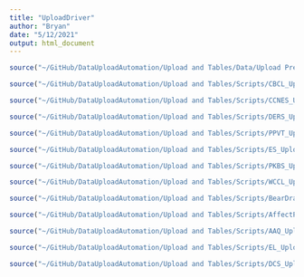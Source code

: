 ```yaml
---
title: "UploadDriver"
author: "Bryan"
date: "5/12/2021"
output: html_document
---
```

```r
source("~/GitHub/DataUploadAutomation/Upload and Tables/Data/Upload Preparation.R")

```

```r
source("~/GitHub/DataUploadAutomation/Upload and Tables/Scripts/CBCL_Upload_Script.R")

```

```r
source("~/GitHub/DataUploadAutomation/Upload and Tables/Scripts/CCNES_Upload_Script.R")

```

```r
source("~/GitHub/DataUploadAutomation/Upload and Tables/Scripts/DERS_Upload_Script.R")

```

```r
source("~/GitHub/DataUploadAutomation/Upload and Tables/Scripts/PPVT_Upload_Script.R")

```

```r
source("~/GitHub/DataUploadAutomation/Upload and Tables/Scripts/ES_Upload_Script.R")

```

```r
source("~/GitHub/DataUploadAutomation/Upload and Tables/Scripts/PKBS_Upload_Script.R")

```

```r
source("~/GitHub/DataUploadAutomation/Upload and Tables/Scripts/WCCL_Upload_Script.R")

```

```r
source("~/GitHub/DataUploadAutomation/Upload and Tables/Scripts/BearDragon_Upload_Script.R")

```

```r
source("~/GitHub/DataUploadAutomation/Upload and Tables/Scripts/AffectPT_Upload_Script.R")

```

```r
source("~/GitHub/DataUploadAutomation/Upload and Tables/Scripts/AAQ_Upload_Script.R")

```

```r
source("~/GitHub/DataUploadAutomation/Upload and Tables/Scripts/EL_Upload_Table.R") 

```

```r
source("~/GitHub/DataUploadAutomation/Upload and Tables/Scripts/DCS_Upload_Script.R")

```
